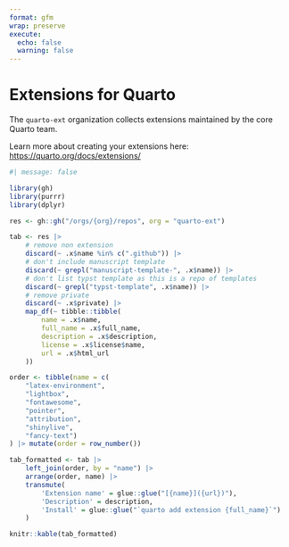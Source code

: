 ```yaml
---
format: gfm
wrap: preserve
execute: 
  echo: false
  warning: false
---
```


# Extensions for Quarto

The `quarto-ext` organization collects extensions maintained by the core Quarto team. 

Learn more about creating your extensions here: <https://quarto.org/docs/extensions/>

```r
#| message: false

library(gh)
library(purrr)
library(dplyr)

res <- gh::gh("/orgs/{org}/repos", org = "quarto-ext") 

tab <- res |> 
    # remove non extension
    discard(~ .x$name %in% c(".github")) |>
    # don't include manuscript template
    discard(~ grepl("manuscript-template-", .x$name)) |>
    # don't list typst template as this is a repo of templates
    discard(~ grepl("typst-template", .x$name)) |>
    # remove private
    discard(~ .x$private) |>
    map_df(~ tibble::tibble(
        name = .x$name,
        full_name = .x$full_name,
        description = .x$description,
        license = .x$license$name,
        url = .x$html_url
    ))

order <- tibble(name = c(
    "latex-environment",
    "lightbox",
    "fontawesome",
    "pointer", 
    "attribution",
    "shinylive", 
    "fancy-text")
) |> mutate(order = row_number())

tab_formatted <- tab |>
    left_join(order, by = "name") |>
    arrange(order, name) |>
    transmute(
        'Extension name' = glue::glue("[{name}]({url})"),
        'Description' = description,
        'Install' = glue::glue("`quarto add extension {full_name}`")
    )

knitr::kable(tab_formatted)
```
